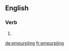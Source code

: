 ==English==

===Verb===
{{head|en|present participle}}

# {{present participle of|empurple|lang=en}}

[[de:empurpling]]
[[fr:empurpling]]
